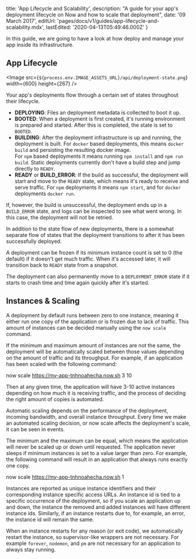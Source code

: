 

  title: 'App Lifecycle and Scalability',
  description:
    "A guide for your app's deployment lifecycle on Now and how to scale that deployment",
  date: '09 March 2017',
  editUrl: 'pages/docs/v1/guides/app-lifecycle-and-scalability.mdx',
  lastEdited: '2020-04-13T05:49:46.000Z'
}

In this guide, we are going to have a look at how <ProductNameShortV1 /> deploy and manage your app inside its infrastructure.

## App Lifecycle

<Image
  src={`${process.env.IMAGE_ASSETS_URL}/api/deployment-state.png`}
  width={600}
  height={267}
/>

Your app's deployments flow through a certain set of states throughout their lifecycle.

- **DEPLOYING**: Files an deployment metadata is collected to boot it up.
- **BOOTED**: When a deployment is first created, it's running environment is prepared and started. After this is completed, the state is set to `BOOTED`.
- **BUILDING**: After the deployment infrastructure is up and running, the deployment is built. For `docker` based deployments, this means `docker build` and persisting the resulting docker image.<br/>
  For `npm` based deployments it means running `npm install` and `npm run build`. Static deployments currently don't have a build step and jump directly to `READY`.
- **READY** or **BUILD_ERROR**: If the build as successful, the deployment will start and move to the `READY` state, which means it's ready to receive and serve traffic. For `npm` deployments it means `npm start`, and for `docker` deployments `docker run`.

If, however, the build is unsuccessful, the deployment ends up in a `BUILD_ERROR` state, and logs can be inspected to see what went wrong. In this case, the deployment will not be retried.

In addition to the state flow of new deployments, there is a somewhat separate flow of states that the deployment transitions to after it has been successfully deployed.

A deployment can be frozen if its minimum instance count is set to 0 (the default) if it doesn't get much traffic. When it's accessed later, it will transition back to `READY` state from a snapshot.

The deployment can also permanently move to a `DEPLOYMENT_ERROR` state if it starts to crash time and time again quickly after it's started.

## Instances & Scaling

A deployment by default runs between zero to one instance, meaning it either run one copy of the application or is frozen due to lack of traffic. This amount of instances can be decided manually using the `now scale` command.

If the minimum and maximum amount of instances are not the same, the deployment will be automatically scaled between those values depending on the amount of traffic and its throughput. For example, if an application has been scaled with the following command:

<TerminalInput>now scale https://my-app-tnhnoahecha.now.sh 3 10</TerminalInput>

Then at any given time, the application will have 3-10 active instances depending on how much it is receiving traffic, and the process of deciding the right amount of copies is automated.

Automatic scaling depends on the performance of the deployment, incoming bandwidth, and overall instance throughput. Every time we make an automated scaling decision, or now scale affects the deployment's scale, it can be seen in events.

The minimum and the maximum can be equal, which means the application will never be scaled up or down until requested. The application never sleeps if minimum instances is set to a value larger than zero. For example, the following command will result in an application that always runs exactly one copy.

<TerminalInput>now scale https://my-app-tnhnoahecha.now.sh 1</TerminalInput>

Instances are reported as unique instance identifiers and their corresponding instance specific access URLs. An instance id is tied to a specific occurrence of the deployment, so if you scale an application up and down, the instance the removed and added instances will have different instance ids. Similarly, if an instance restarts due to, for example, an error, the instance id will remain the same.

When an instance restarts for any reason (or exit code), we automatically restart the instance, so supervisor-like wrappers are not necessary. For example `forever`, `nodemon`, and `pm` are not necessary for an application to always stay running.

